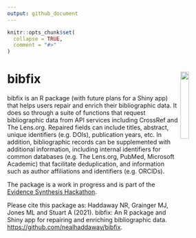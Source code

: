 ```yaml
---
output: github_document
---
```


<!-- README.md is generated from README.Rmd. Please edit that file -->

```r
knitr::opts_chunk$set(
  collapse = TRUE,
  comment = "#>"
)
```

# bibfix <img src="man/figures/bibfix hex.png" align="right" width="20%"/>

<!-- badges: start -->
<!-- badges: end -->

bibfix is an R package (with future plans for a Shiny app) that helps users repair and enrich their bibliographic data. It does so through a suite of functions that request bibliographic data from API services including CrossRef and The Lens.org. Repaired fields can include titles, abstract, unique identifiers (e.g. DOIs), publication years, etc. In addition, bibliographic records can be supplemented with additional information, including internal identifiers for common databases (e.g. The Lens.org, PubMed, Microsoft Academic) that facilitate deduplication, and information such as author affiliations and identifiers (e.g. ORCIDs).

The package is a work in progress and is part of the <a href="https://www.eshackathon.org/" target="_blank">Evidence Synthesis Hackathon</a>.

Please cite this package as:
Haddaway NR, Grainger MJ, Jones ML and Stuart A (2021). bibfix: An R package and Shiny app for repairing and enriching bibliographic data. <a href="https://github.com/nealhaddaway/bibfix" target="_blank">https://github.com/nealhaddaway/bibfix</a>.